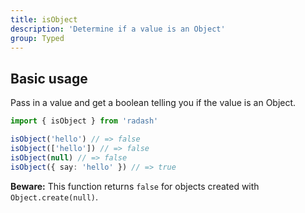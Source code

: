 ```yaml
---
title: isObject
description: 'Determine if a value is an Object'
group: Typed
---
```


## Basic usage

Pass in a value and get a boolean telling you if the value is an Object.

```ts
import { isObject } from 'radash'

isObject('hello') // => false
isObject(['hello']) // => false
isObject(null) // => false
isObject({ say: 'hello' }) // => true
```

**Beware:** This function returns `false` for objects created with `Object.create(null)`.
